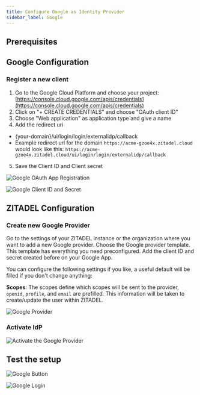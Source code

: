 ```yaml
---
title: Configure Google as Identity Provider
sidebar_label: Google
---
```



<Intro provider="Google"/>

<!--
    Docusaurus bug: imported headings are not shown in the content tables
    https://docusaurus.io/docs/markdown-features/react#importing-markdown
 -->
## Prerequisites

<Prerequisites/>

## Google Configuration

### Register a new client

1. Go to the Google Cloud Platform and choose your project: [https://console.cloud.google.com/apis/credentials](https://console.cloud.google.com/apis/credentials)
2. Click on "+ CREATE CREDENTIALS" and choose "OAuth client ID"
3. Choose "Web application" as application type and give a name
4. Add the redirect uri
 - {your-domain}/ui/login/login/externalidp/callback
 - Example redirect url for the domain `https://acme-gzoe4x.zitadel.cloud` would look like this:  `https://acme-gzoe4x.zitadel.cloud/ui/login/login/externalidp/callback`
5. Save the Client ID and Client secret

![Google OAuth App Registration](/img/guides/google_oauth_app_registration.png)

![Google Client ID and Secret](/img/guides/google_client_id_secret.png)

## ZITADEL Configuration

### Create new Google Provider

Go to the settings of your ZITADEL instance or the organization where you want to add a new Google provider.
Choose the Google provider template. This template has everything you need preconfigured.
Add the client ID and secret created before on your Google App.

You can configure the following settings if you like, a useful default will be filled if you don't change anything:

**Scopes**: The scopes define which scopes will be sent to the provider, `openid`, `profile`, and `email` are prefilled. This information will be taken to create/update the user within ZITADEL.


<GeneralConfigDescription provider_account="Google account" />

![Google Provider](/img/guides/zitadel_google_create_provider.png)

### Activate IdP

<Activate/>

![Activate the Google Provider](/img/guides/zitadel_activate_google.png)

## Test the setup

<TestSetup loginscreen="your Google login"/>

<!-- TODO: Image highlights GitHub -->
![Google Button](/img/guides/zitadel_login_google.png)

![Google Login](/img/guides/google_login.png)
